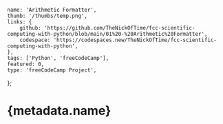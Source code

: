 	name: 'Arithmetic Formatter',
	thumb: '/thumbs/temp.png',
	links: {
		github: 'https://github.com/TheNickOfTime/fcc-scientific-computing-with-python/blob/main/01%20-%20Arithmetic%20Formatter',
		codespace: 'https://codespaces.new/TheNickOfTime/fcc-scientific-computing-with-python',
	},
	tags: ['Python', 'freeCodeCamp'],
	featured: 0,
	type: 'freeCodeCamp Project',
};

# {metadata.name}
